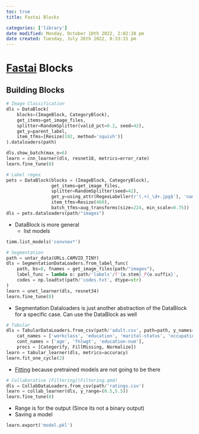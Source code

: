 ```yaml
---
toc: true
title: Fastai Blocks

categories: ['library']
date modified: Monday, October 10th 2022, 2:02:28 pm
date created: Tuesday, July 26th 2022, 8:33:15 pm
---
```


# [Fastai](fastai.qmd) Blocks

## Building Blocks
```python
# Image Classification
dls = DataBlock(
    blocks=(ImageBlock, CategoryBlock), 
    get_items=get_image_files, 
    splitter=RandomSplitter(valid_pct=0.2, seed=42),
    get_y=parent_label,
    item_tfms=[Resize(192, method='squish')]
).dataloaders(path)

dls.show_batch(max_n=6)
learn = cnn_learner(dls, resnet18, metrics=error_rate)
learn.fine_tune(8)
```

```python
# Label regex
pets = DataBlock(blocks = (ImageBlock, CategoryBlock),
                 get_items=get_image_files, 
                 splitter=RandomSplitter(seed=42),
                 get_y=using_attr(RegexLabeller(r'(.+)_\d+.jpg$'), 'name'),
                 item_tfms=Resize(460),
                 batch_tfms=aug_transforms(size=224, min_scale=0.75))
dls = pets.dataloaders(path/"images")
```

- DataBlock is more general
	- list models

```python
timm.list_models('convnex*')
```

```python
# Segmentation
path = untar_data(URLs.CAMVID_TINY)
dls = SegmentationDataLoaders.from_label_func(
    path, bs=8, fnames = get_image_files(path/"images"),
    label_func = lambda o: path/'labels'/f'{o.stem}_P{o.suffix}',
    codes = np.loadtxt(path/'codes.txt', dtype=str)
)
learn = unet_learner(dls, resnet34)
learn.fine_tune(8)
```

- Segmentation Dataloaders is just another abstraction of the DataBlock for a specific case. Can use the DataBlock as well

```python
# Tabular
dls = TabularDataLoaders.from_csv(path/'adult.csv', path=path, y_names="salary",
    cat_names = ['workclass', 'education', 'marital-status', 'occupation', 'relationship', 'race'],
    cont_names = ['age', 'fnlwgt', 'education-num'],
    procs = [Categorify, FillMissing, Normalize])
learn = tabular_learner(dls, metrics=accuracy)
learn.fit_one_cycle(2)
```

- [Fitting](Fitting.qmd) because pretrained models are not going to be there

```python
# Collaborative [Filtering](Filtering.qmd)
dls = CollabDataLoaders.from_csv(path/'ratings.csv')
learn = collab_learner(dls, y_range=(0.5,5.5))
learn.fine_tune(8)
```

- Range is for the output (Since its not a binary output)
- Saving a model

```python
learn.export('model.pkl')
```



